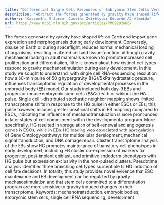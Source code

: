 ```yaml
---
title: "Differential Single Cell Responses of Embryonic Stem Cells Versus Embryoid Bodies to Gravity Mechanostimulation"
description: "Abstract The forces generated by gravity have shaped life on Earth and impact gene expression and morphogenesis during early development. Conversely, disuse on Earth or during spaceflight, reduces nor..."
authors: "Cassandra M Juran; Justina Zvirblyte; Eduardo AC Almeida"
url: https://www.ncbi.nlm.nih.gov/pmc/articles/PMC9293686/
---
```


The forces generated by gravity have shaped life on Earth and impact gene expression and morphogenesis during early development. Conversely, disuse on Earth or during spaceflight, reduces normal mechanical loading of organisms, resulting in altered cell and tissue function. Although gravity mechanical loading in adult mammals is known to promote increased cell proliferation and differentiation, little is known about how distinct cell types respond to gravity mechanostimulation during early development. In this study we sought to understand, with single cell RNA-sequencing resolution, how a 60-min pulse of 50 g hypergravity (HG)/5 kPa hydrostatic pressure, influences transcriptomic regulation of developmental processes in the embryoid body (EB) model. Our study included both day-9 EBs and progenitor mouse embryonic stem cells (ESCs) with or without the HG pulse. Single cell t-distributed stochastic neighbor mapping shows limited transcriptome shifts in response to the HG pulse in either ESCs or EBs; this pulse however, induces greater positional shifts in EB mapping compared to ESCs, indicating the influence of mechanotransduction is more pronounced in later states of cell commitment within the developmental program. More specifically, HG resulted in upregulation of self-renewal and angiogenesis genes in ESCs, while in EBs, HG loading was associated with upregulation of Gene Ontology-pathways for multicellular development, mechanical signal transduction, and DNA damage repair. Cluster transcriptome analysis of the EBs show HG promotes maintenance of transitory cell phenotypes in early development; including EB cluster co-expression of markers for progenitor, post-implant epiblast, and primitive endoderm phenotypes with HG pulse but expression exclusivity in the non-pulsed clusters. Pseudotime analysis identified three branching cell types susceptible to HG induction of cell fate decisions. In totality, this study provides novel evidence that ESC maintenance and EB development can be regulated by gravity mechanostimulation and that stem cells committed to a differentiation program are more sensitive to gravity-induced changes to their transcriptome. Keywords: mechanotransduction, embryoid bodies, embryonic stem cells, single cell RNA sequencing, development
